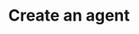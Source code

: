 ---
title: 'Create an agent'
openapi: POST /v1/agents
description: "API endpoint to create a new agent with customizable configuration options."
---